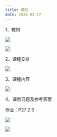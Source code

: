 ```yaml
---
title: 概论
date: 2024-03-27
---
```


1、教材

![](https://cdn.sa.net/2024/03/27/kzuJGB6OYMN1gcq.webp)

![](https://cdn.sa.net/2024/03/27/QlDaALFPmoRfdvb.webp)

2、课程安排

![](https://cdn.sa.net/2024/03/27/CrLsq3MGuHFRmh2.webp)

3、课程内容

![](https://cdn.sa.net/2024/03/27/wY18POAVhdZ3iQS.webp)

4、课后习题及参考答案

作业：P27 2 3

![](https://cdn.sa.net/2024/03/27/xUKvef4SIRVCFcp.webp)

![](https://cdn.sa.net/2024/03/27/cgP7enb5GUByDpa.webp)

